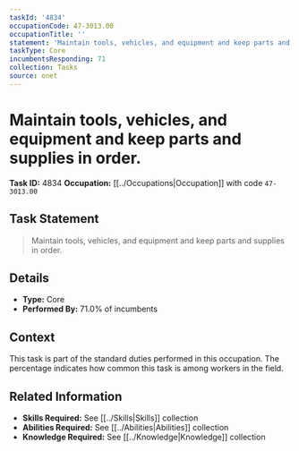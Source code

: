 ```yaml
---
taskId: '4834'
occupationCode: 47-3013.00
occupationTitle: ''
statement: 'Maintain tools, vehicles, and equipment and keep parts and supplies in order.'
taskType: Core
incumbentsResponding: 71
collection: Tasks
source: onet
---
```

# Maintain tools, vehicles, and equipment and keep parts and supplies in order.

**Task ID:** 4834
**Occupation:** [[../Occupations|Occupation]] with code `47-3013.00`

## Task Statement

> Maintain tools, vehicles, and equipment and keep parts and supplies in order.

## Details

- **Type:** Core
- **Performed By:** 71.0% of incumbents

## Context

This task is part of the standard duties performed in this occupation. The percentage indicates how common this task is among workers in the field.

## Related Information

- **Skills Required:** See [[../Skills|Skills]] collection
- **Abilities Required:** See [[../Abilities|Abilities]] collection
- **Knowledge Required:** See [[../Knowledge|Knowledge]] collection

